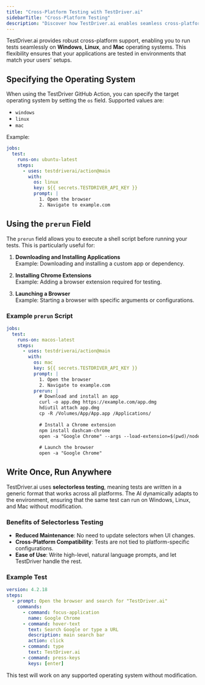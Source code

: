 ```yaml
---
title: "Cross-Platform Testing with TestDriver.ai"
sidebarTitle: "Cross-Platform Testing"
description: "Discover how TestDriver.ai enables seamless cross-platform testing across Windows, Linux, and Mac operating systems."
---
```


TestDriver.ai provides robust cross-platform support, enabling you to run tests seamlessly on **Windows**, **Linux**, and **Mac** operating systems. This flexibility ensures that your applications are tested in environments that match your users' setups.

## Specifying the Operating System

When using the TestDriver GitHub Action, you can specify the target operating system by setting the `os` field. Supported values are:

- `windows`
- `linux`
- `mac`

Example:

```yaml
jobs:
  test:
    runs-on: ubuntu-latest
    steps:
      - uses: testdriverai/action@main
        with:
          os: linux
          key: ${{ secrets.TESTDRIVER_API_KEY }}
          prompt: |
            1. Open the browser
            2. Navigate to example.com

```

## Using the `prerun` Field

The `prerun` field allows you to execute a shell script before running your tests. This is particularly useful for:

1. **Downloading and Installing Applications**  
   Example: Downloading and installing a custom app or dependency.

2. **Installing Chrome Extensions**  
   Example: Adding a browser extension required for testing.

3. **Launching a Browser**  
   Example: Starting a browser with specific arguments or configurations.

### Example `prerun` Script

```yaml
jobs:
  test:
    runs-on: macos-latest
    steps:
      - uses: testdriverai/action@main
        with:
          os: mac
          key: ${{ secrets.TESTDRIVER_API_KEY }}
          prompt: |
            1. Open the browser
            2. Navigate to example.com
          prerun: |
            # Download and install an app
            curl -o app.dmg https://example.com/app.dmg
            hdiutil attach app.dmg
            cp -R /Volumes/App/App.app /Applications/
            
            # Install a Chrome extension
            npm install dashcam-chrome
            open -a "Google Chrome" --args --load-extension=$(pwd)/node_modules/dashcam-chrome/build
            
            # Launch the browser
            open -a "Google Chrome"

```

## Write Once, Run Anywhere

TestDriver.ai uses **selectorless testing**, meaning tests are written in a generic format that works across all platforms. The AI dynamically adapts to the environment, ensuring that the same test can run on Windows, Linux, and Mac without modification.

### Benefits of Selectorless Testing

- **Reduced Maintenance**: No need to update selectors when UI changes.
- **Cross-Platform Compatibility**: Tests are not tied to platform-specific configurations.
- **Ease of Use**: Write high-level, natural language prompts, and let TestDriver handle the rest.

### Example Test

```yaml
version: 4.2.18
steps:
  - prompt: Open the browser and search for "TestDriver.ai"
    commands:
      - command: focus-application
        name: Google Chrome
      - command: hover-text
        text: Search Google or type a URL
        description: main search bar
        action: click
      - command: type
        text: TestDriver.ai
      - command: press-keys
        keys: [enter]

```

This test will work on any supported operating system without modification.
